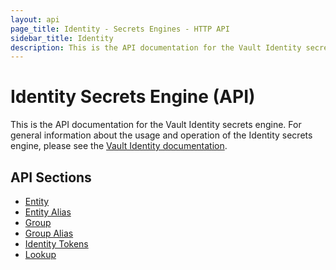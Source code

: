 ```yaml
---
layout: api
page_title: Identity - Secrets Engines - HTTP API
sidebar_title: Identity
description: This is the API documentation for the Vault Identity secrets engine.
---
```


# Identity Secrets Engine (API)

This is the API documentation for the Vault Identity secrets engine. For general
information about the usage and operation of the Identity secrets engine, please
see the [Vault Identity documentation](/docs/secrets/identity/index.html).

## API Sections

- [Entity](entity.html)
- [Entity Alias](entity-alias.html)
- [Group](group.html)
- [Group Alias](group-alias.html)
- [Identity Tokens](tokens.html)
- [Lookup](lookup.html)
